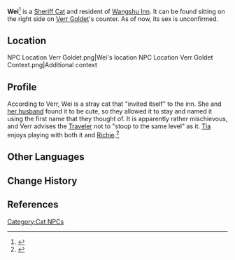 {{About|the cat|a disambiguation|Wei (NPC)}}
{{Character Infobox
|image            = NPC Wei (Cat).png
|type             = NPC
|name             = Wei
|region           = Liyue
|affiliation      = Wangshu Inn
}}
'''Wei'''<ref>{{Ref/NPC|Verr Goldet}}</ref> is a [[Sheriff Cat]] and resident of [[Wangshu Inn]]. It can be found sitting on the right side on [[Verr Goldet]]'s counter. As of now, its sex is unconfirmed.

==Location==
<gallery>
NPC Location Verr Goldet.png|Wei's location
NPC Location Verr Goldet Context.png|Additional context
</gallery>

==Profile==
According to Verr, Wei is a stray cat that "invited itself" to the inn. She and [[Huai'an|her husband]] found it to be cute, so they allowed it to stay and named it using the first name that they thought of. It is apparently rather mischievous, and Verr advises the [[Traveler]] not to "stoop to the same level" as it. [[Tia]] enjoys playing with both it and [[Richie]].<ref>{{Ref/NPC|Tia}}</ref>

==Other Languages==
{{Other Languages|default_hidden=1
|en      = Wei
|zhs     = 阿伟
|zhs_rm  = Ā Wěi
|zht     = 阿偉
|zht_rm  = Ā Wěi
|ja      = 阿偉
|ja_rm   = A I{{Assumed}}
|ko      = 웨이
|ko_rm   = Wei
|es      = Bigotes
|fr      = Wei
|ru      = Ванилька
|th      = Wei
|vi      = Wei
|de      = Wei
|id      = Wei
|pt      = Wei
|tr      = 
|it      = 
}}

==Change History==
{{Change History|1.0}}

==References==
{{Reflist}}

[[Category:Cat NPCs]]